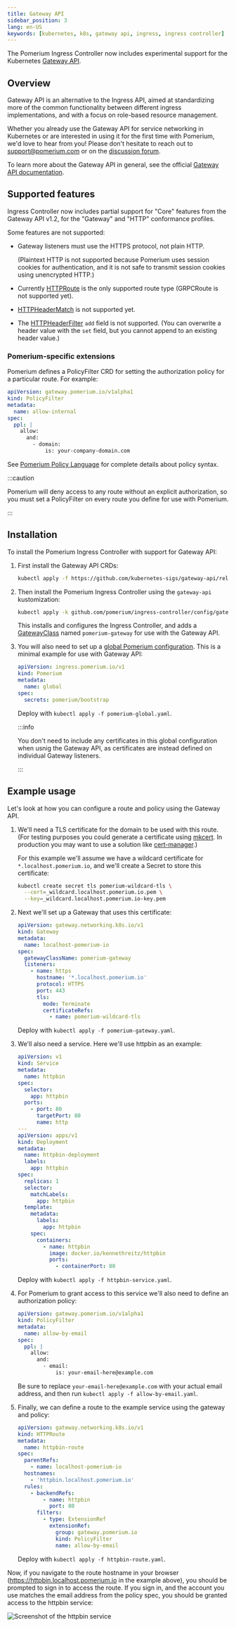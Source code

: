 ```yaml
---
title: Gateway API
sidebar_position: 3
lang: en-US
keywords: [kubernetes, k8s, gateway api, ingress, ingress controller]
---
```


The Pomerium Ingress Controller now includes experimental support for the Kubernetes [Gateway API].

## Overview

Gateway API is an alternative to the Ingress API, aimed at standardizing more of the common functionality between different ingress implementations, and with a focus on role-based resource management.

Whether you already use the Gateway API for service networking in Kubernetes or are interested in using it for the first time with Pomerium, we'd love to hear from you! Please don't hesitate to reach out to support@pomerium.com or on the [discussion forum](https://discuss.pomerium.com).

To learn more about the Gateway API in general, see the official [Gateway API documentation][gateway api].

## Supported features

Ingress Controller now includes partial support for "Core" features from the Gateway API v1.2, for the "Gateway" and "HTTP" conformance profiles.

Some features are not supported:

- Gateway listeners must use the HTTPS protocol, not plain HTTP.

  (Plaintext HTTP is not supported because Pomerium uses session cookies for authentication, and it is not safe to transmit session cookies using unencrypted HTTP.)

- Currently [HTTPRoute](https://gateway-api.sigs.k8s.io/api-types/httproute/) is the only supported route type (GRPCRoute is not supported yet).

- [HTTPHeaderMatch](https://gateway-api.sigs.k8s.io/reference/spec/#gateway.networking.k8s.io%2fv1.HTTPHeaderMatch) is not supported yet.

- The [HTTPHeaderFilter](https://gateway-api.sigs.k8s.io/reference/spec/#gateway.networking.k8s.io%2fv1.HTTPHeaderFilter) `add` field is not supported. (You can overwrite a header value with the `set` field, but you cannot append to an existing header value.)

### Pomerium-specific extensions

Pomerium defines a PolicyFilter CRD for setting the authorization policy for a particular route. For example:

```yaml
apiVersion: gateway.pomerium.io/v1alpha1
kind: PolicyFilter
metadata:
  name: allow-internal
spec:
  ppl: |
    allow:
      and:
        - domain:
            is: your-company-domain.com
```

See [Pomerium Policy Language](/docs/internals/ppl) for complete details about policy syntax.

:::caution

Pomerium will deny access to any route without an explicit authorization, so you must set a PolicyFilter on every route you define for use with Pomerium.

:::

## Installation

To install the Pomerium Ingress Controller with support for Gateway API:

1. First install the Gateway API CRDs:

   ```sh
   kubectl apply -f https://github.com/kubernetes-sigs/gateway-api/releases/download/v1.2.0/standard-install.yaml
   ```

1. Then install the Pomerium Ingress Controller using the `gateway-api` kustomization:

   ```sh
   kubectl apply -k github.com/pomerium/ingress-controller/config/gateway-api\?ref=v0.28.0
   ```

   This installs and configures the Ingress Controller, and adds a [GatewayClass](https://gateway-api.sigs.k8s.io/concepts/api-overview/#gatewayclass) named `pomerium-gateway` for use with the Gateway API.

1. You will also need to set up a [global Pomerium configuration](/docs/deploy/k8s/configure). This is a minimal example for use with Gateway API:

   ```yaml title="pomerium-global.yaml"
   apiVersion: ingress.pomerium.io/v1
   kind: Pomerium
   metadata:
     name: global
   spec:
     secrets: pomerium/bootstrap
   ```

   Deploy with `kubectl apply -f pomerium-global.yaml`.

   :::info

   You don't need to include any certificates in this global configuration when usnig the Gateway API, as certificates are instead defined on individual Gateway listeners.

   :::

## Example usage

Let's look at how you can configure a route and policy using the Gateway API.

1. We'll need a TLS certificate for the domain to be used with this route. (For testing purposes you could generate a certificate using [mkcert]. In production you may want to use a solution like [cert-manager](https://cert-manager.io/docs/usage/gateway/).)

   For this example we'll assume we have a wildcard certificate for `*.localhost.pomerium.io`, and we'll create a Secret to store this certificate:

   ```bash
   kubectl create secret tls pomerium-wildcard-tls \
     --cert=_wildcard.localhost.pomerium.io.pem \
     --key=_wildcard.localhost.pomerium.io-key.pem
   ```

1. Next we'll set up a Gateway that uses this certificate:

   ```yaml title="pomerium-gateway.yaml"
   apiVersion: gateway.networking.k8s.io/v1
   kind: Gateway
   metadata:
     name: localhost-pomerium-io
   spec:
     gatewayClassName: pomerium-gateway
     listeners:
       - name: https
         hostname: '*.localhost.pomerium.io'
         protocol: HTTPS
         port: 443
         tls:
           mode: Terminate
           certificateRefs:
             - name: pomerium-wildcard-tls
   ```

   Deploy with `kubectl apply -f pomerium-gateway.yaml`.

1. We'll also need a service. Here we'll use httpbin as an example:

   ```yaml title="httpbin-service.yaml"
   apiVersion: v1
   kind: Service
   metadata:
     name: httpbin
   spec:
     selector:
       app: httpbin
     ports:
       - port: 80
         targetPort: 80
         name: http
   ---
   apiVersion: apps/v1
   kind: Deployment
   metadata:
     name: httpbin-deployment
     labels:
       app: httpbin
   spec:
     replicas: 1
     selector:
       matchLabels:
         app: httpbin
     template:
       metadata:
         labels:
           app: httpbin
       spec:
         containers:
           - name: httpbin
             image: docker.io/kennethreitz/httpbin
             ports:
               - containerPort: 80
   ```

   Deploy with `kubectl apply -f httpbin-service.yaml`.

1. For Pomerium to grant access to this service we'll also need to define an authorization policy:

   ```yaml title="allow-by-email.yaml"
   apiVersion: gateway.pomerium.io/v1alpha1
   kind: PolicyFilter
   metadata:
     name: allow-by-email
   spec:
     ppl: |
       allow:
         and:
           - email:
               is: your-email-here@example.com
   ```

   Be sure to replace `your-email-here@example.com` with your actual email address, and then run `kubectl apply -f allow-by-email.yaml`.

1. Finally, we can define a route to the example service using the gateway and policy:

   ```yaml title="httpbin-route.yaml"
   apiVersion: gateway.networking.k8s.io/v1
   kind: HTTPRoute
   metadata:
     name: httpbin-route
   spec:
     parentRefs:
       - name: localhost-pomerium-io
     hostnames:
       - 'httpbin.localhost.pomerium.io'
     rules:
       - backendRefs:
           - name: httpbin
             port: 80
         filters:
           - type: ExtensionRef
             extensionRef:
               group: gateway.pomerium.io
               kind: PolicyFilter
               name: allow-by-email
   ```

   Deploy with `kubectl apply -f httpbin-route.yaml`.

Now, if you navigate to the route hostname in your browser (https://httpbin.localhost.pomerium.io in the example above), you should be prompted to sign in to access the route. If you sign in, and the account you use matches the email address from the policy spec, you should be granted access to the httpbin service:

![Screenshot of the httpbin service](./img/httpbin.png)

[mkcert]: https://github.com/FiloSottile/mkcert
[gateway api]: https://gateway-api.sigs.k8s.io/

